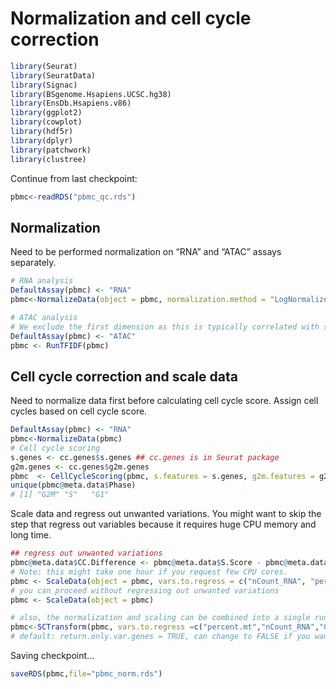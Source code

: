 # Normalization and cell cycle correction


```r
library(Seurat)
library(SeuratData)
library(Signac)
library(BSgenome.Hsapiens.UCSC.hg38) 
library(EnsDb.Hsapiens.v86)
library(ggplot2)
library(cowplot)
library(hdf5r)
library(dplyr)
library(patchwork)
library(clustree)
```

Continue from last checkpoint:
```r
pbmc<-readRDS("pbmc_qc.rds")
```

## Normalization

Need to be performed normalization on "RNA" and "ATAC" assays separately.
```r
# RNA analysis
DefaultAssay(pbmc) <- "RNA"
pbmc<-NormalizeData(object = pbmc, normalization.method = "LogNormalize", scale.factor = 1000000)

# ATAC analysis
# We exclude the first dimension as this is typically correlated with sequencing depth
DefaultAssay(pbmc) <- "ATAC"
pbmc <- RunTFIDF(pbmc)
```

## Cell cycle correction and scale data
Need to normalize data first before calculating cell cycle score. Assign cell cycles based on cell cycle score.
```r
DefaultAssay(pbmc) <- "RNA"
pbmc<-NormalizeData(pbmc)
# Cell cycle scoring
s.genes <- cc.genes$s.genes ## cc.genes is in Seurat package
g2m.genes <- cc.genes$g2m.genes
pbmc  <- CellCycleScoring(pbmc, s.features = s.genes, g2m.features = g2m.genes, set.ident = F)
unique(pbmc@meta.data$Phase)
# [1] "G2M" "S"   "G1" 
```

Scale data and regress out unwanted variations. You might want to skip the step that regress out variables because it requires huge CPU memory and long time.

```r
## regress out unwanted variations
pbmc@meta.data$CC.Difference <- pbmc@meta.data$S.Score - pbmc@meta.data$G2M.Score
# Note: this might take one hour if you request few CPU cores.
pbmc <- ScaleData(object = pbmc, vars.to.regress = c("nCount_RNA", "percent.mt", "CC.Difference"))
# you can proceed without regressing out unwanted variations
pbmc <- ScaleData(object = pbmc)

# also, the normalization and scaling can be combined into a single run using "SCTransform"
pbmc<-SCTransform(pbmc, vars.to.regress =c("percent.mt","nCount_RNA","CC.Difference"),return.only.var.genes = TRUE, verbose = FALSE) 
# default: return.only.var.genes = TRUE, can change to FALSE if you want to keep all genes for other use.
```

Saving checkpoint...
```r
saveRDS(pbmc,file="pbmc_norm.rds")
```









